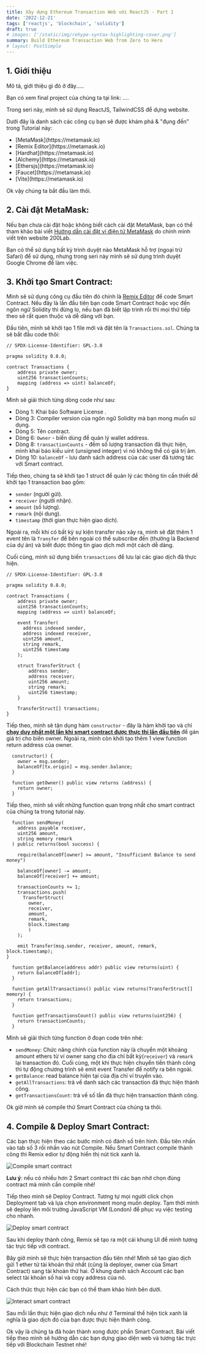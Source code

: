 ```yaml
---
title: Xây dựng Ethereum Transaction Web với ReactJS - Part 1
date: '2022-12-21'
tags: ['reactjs', 'blockchain', 'solidity']
draft: true
# images: ['/static/img/rehype-syntax-highlighting-cover.png']
summary: Build Ethereum Transaction Web from Zero to Hero
# layout: PostSimple
---
```


<TOCInline toc={props.toc} asDisclosure toHeading={2} />

## 1. Giới thiệu

Mô tả, giới thiệu gì đó ở đây.....

Bạn có xem final project của chúng ta tại link: ....

Trong seri này, mình sẽ sử dụng ReactJS, TailwindCSS để dựng website.

Dưới đây là danh sách các công cụ bạn sẽ được khám phá & "đụng đến" trong Tutorial này:

<ul>
  <li>[MetaMask](https://metamask.io)</li>
  <li>[Remix Editor](https://metamask.io)</li>
  <li>[Hardhat](https://metamask.io)</li>
  <li>[Alchemy](https://metamask.io)</li>
  <li>[Ethersjs](https://metamask.io)</li>
  <li>[Faucet](https://metamask.io)</li>
  <li>[Vite](https://metamask.io)</li>
</ul>

Ok vậy chúng ta bắt đầu làm thôi.

## 2. Cài đặt MetaMask:

Nếu bạn chưa cài đặt hoặc không biết cách cài đặt MetaMask, bạn có thể tham khảo bài viết [Hướng dẫn cài đặt ví điện tử MetaMask](https://200lab.io/blog/vi-metamask-la-gi/) do chính mình viết trên website 200Lab.

Bạn có thể sử dụng bất kỳ trình duyệt nào MetaMask hỗ trợ (ngoại trừ Safari) để sử dụng, nhưng trong seri này mình sẽ sử dụng trình duyệt Google Chrome để làm việc.

## 3. Khởi tạo Smart Contract:

Mình sẽ sử dụng công cụ đầu tiên đó chính là [Remix Editor](https://remix.ethereum.org/#optimize=false&runs=200&evmVersion=null&version=soljson-v0.8.7+commit.e28d00a7.js) để code Smart Contract. Nếu đây là lần đầu tiên bạn code Smart Contract hoặc vọc đến ngôn ngữ Solidity thì đừng lo, nếu bạn đã biết lập trình rồi thì mọi thứ tiếp theo sẽ rất quen thuộc và dễ dàng với bạn.

Đầu tiên, mình sẽ khởi tạo 1 file mới và đặt tên là `Transactions.sol`. Chúng ta sẽ bắt đầu code thôi:

```sol showLineNumbers filename="Transactions.sol"
// SPDX-License-Identifier: GPL-3.0

pragma solidity 0.8.0;

contract Transactions {
    address private owner;
    uint256 transactionCounts;
    mapping (address => uint) balanceOf;
}
```

Mình sẽ giải thích từng dòng code như sau:

- Dòng 1: Khai báo Software License .
- Dòng 3: Compiler version của ngôn ngữ Solidity mà bạn mong muốn sử dụng.
- Dòng 5: Tên contract.
- Dòng 6: `Owner` - biến dùng để quản lý wallet address.
- Dòng 8: `transactionCounts` - đếm số lượng transaction đã thực hiện, mình khai báo kiểu uint (unsigned integer) vì nó không thể có giá trị âm.
- Dòng 10: `balanceOf` - lưu danh sách address của các user đã tương tác với Smart contract.

Tiếp theo, chúng ta sẽ khởi tạo 1 struct để quản lý các thông tin cần thiết để khởi tạo 1 transaction bao gồm:

- `sender` (người gửi).
- `receiver` (người nhận).
- `amount` (số lượng).
- `remark` (nội dung).
- `timestamp` (thời gian thực hiện giao dịch).

Ngoài ra, mỗi khi có bất kỳ sự kiện transfer nào xảy ra, mình sẽ đặt thêm 1 event tên là `Transfer` để bên ngoài có thể subscribe đến (thường là Backend của dự án) và biết được thông tin giao dịch mới một cách dễ dàng.

Cuối cùng, mình sử dụng biến `transactions` để lưu lại các giao dịch đã thực hiện.

```sol {10-16,18-24,26} showLineNumbers filename="Transactions.sol"
// SPDX-License-Identifier: GPL-3.0

pragma solidity 0.8.0;

contract Transactions {
    address private owner;
    uint256 transactionCounts;
    mapping (address => uint) balanceOf;

    event Transfer(
      address indexed sender,
      address indexed receiver,
      uint256 amount,
      string remark,
      uint256 timestamp
    );

    struct TransferStruct {
        address sender;
        address receiver;
        uint256 amount;
        string remark;
        uint256 timestamp;
    }

    TransferStruct[] transactions;
}
```

Tiếp theo, mình sẽ tận dụng hàm `constructor` - đây là hàm khởi tạo và chỉ <ins>**chạy duy nhất một lần khi smart contract được thực thi lần đầu tiên**</ins> để gán giá trị cho biến owner. Ngoài ra, mình còn khởi tạo thêm 1 view function return address của owner.

```sol filename="Transactions.sol"
  constructor() {
    owner = msg.sender;
    balanceOf[tx.origin] = msg.sender.balance;
  }

  function getOwner() public view returns (address) {
    return owner;
  }
```

Tiếp theo, mình sẽ viết những function quan trọng nhất cho smart contract của chúng ta trong tutorial này.

```sol filename="Transactions.sol"
  function sendMoney(
    address payable receiver,
    uint256 amount,
    string memory remark
  ) public returns(bool success) {

    require(balanceOf[owner] >= amount, "Insufficient Balance to send money")

    balanceOf[owner] -= amount;
    balanceOf[receiver] += amount;

    transactionCounts += 1;
    transactions.push(
      TransferStruct(
        owner,
        receiver,
        amount,
        remark,
        block.timestamp
        )
    );

    emit Transfer(msg.sender, receiver, amount, remark, block.timestamp);
}

  function getBalance(address addr) public view returns(uint) {
    return balanceOf[addr];
  }

  function getAllTransactions() public view returns(TransferStruct[] memory) {
    return transactions;
  }

  function getTransactionsCount() public view returns(uint256) {
    return transactionCounts;
  }
```

Mình sẽ giải thích từng function ở đoạn code trên nhé:

- `sendMoney`: Chức năng chính của function này là chuyển một khoảng amount ethers từ ví owner sang cho địa chỉ bất kỳ(`receiver`) và `remark` lại transaction đó. Cuối cùng, một khi thực hiện chuyển tiền thành công thì tự động chương trình sẽ emit event Transfer để notify ra bên ngoài.
- `getBalance`: read balance hiện tại của địa chỉ ví truyền vào.
- `getAllTransactions`: trả về danh sách các transaction đã thực hiện thành công.
- `getTransactionsCount`: trả về số lần đã thực hiện transaction thành công.

Ok giờ mình sẽ compile thử Smart Contract của chúng ta thôi.

## 4. Compile & Deploy Smart Contract:

Các bạn thực hiện theo các bước mình có đánh số trên hình. Đầu tiên nhấn vào tab số 3 rồi nhấn vào nút Compile. Nếu Smart Contract compile thành công thì Remix edior tự động hiển thị nút tick xanh lá.

<img
  className="inline rounded-lg"
  src="/static/images/Blog/step-compile-smart-contract.png"
  alt="Compile smart contract"
/>

**Lưu ý**: nếu có nhiều hơn 2 Smart contract thì các bạn nhớ chọn đúng contract mà mình cần compile nhé!

Tiếp theo mình sẽ Deploy Contract. Tương tự mọi người click chọn Deployment tab và lựa chọn environment mong muốn deploy. Tạm thời mình sẽ deploy lên môi trường JavaScript VM (London) để phục vụ việc testing cho nhanh.

<img
  className="inline rounded-lg"
  src="/static/images/Blog/deploy-smart-contract.png"
  alt="Deploy smart contract"
/>

Sau khi deploy thành công, Remix sẽ tạo ra một cái khung UI để mình tương tác trực tiếp với contract.

Bây giờ mình sẽ thực hiện transaction đầu tiên nhé! Mình sẽ tạo giao dịch gửi 1 ether từ tài khoản thứ nhất (cũng là deployer, owner của Smart Contract) sang tài khoản thứ hai. Ở khung danh sách Account các bạn select tài khoản số hai và copy address của nó.

Cách thức thực hiện các bạn có thể tham khảo hình bên dưới.

<img
  className="inline rounded-lg"
  src="/static/images/Blog/interact-smart-contract.png"
  alt="Interact smart contract"
/>

Sau mỗi lần thực hiện giao dịch nếu như ở Terminal thể hiện tick xanh lá nghĩa là giao dịch đó của bạn được thực hiện thành công.

Ok vậy là chúng ta đã hoàn thành xong được phần Smart Contract. Bài viết tiếp theo mình sẽ hướng dẫn các bạn dựng giao diện web và tương tác trực tiếp với Blockchain Testnet nhé!
